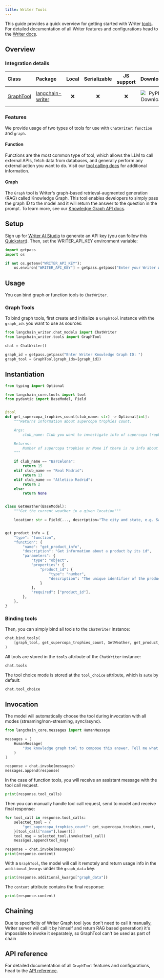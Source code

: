```yaml
---
title: Writer Tools
---
```


This guide provides a quick overview for getting started with Writer [tools](https://python.langchain.com/docs/concepts/tools/). For detailed documentation of all Writer features and configurations head to the [Writer docs](https://dev.writer.com/home).

## Overview

### Integration details

| Class                                                                                                      | Package          | Local | Serializable | JS support |                                        Downloads                                         |                                        Version                                         |
|:-----------------------------------------------------------------------------------------------------------|:-----------------| :---: | :---: |:----------:|:------------------------------------------------------------------------------------------------:|:---------------------------------------------------------------------------------------------:|
| [GraphTool](https://github.com/writer/langchain-writer/blob/main/langchain_writer/tools.py#L9) | [langchain-writer](https://pypi.org/project/langchain-writer/) |      ❌       |                                       ❌                                       | ❌ | ![PyPI - Downloads](https://img.shields.io/pypi/dm/langchain-writer?style=flat-square&label=%20) | ![PyPI - Version](https://img.shields.io/pypi/v/langchain-writer?style=flat-square&label=%20) |

### Features

We provide usage of two types of tools for use with `ChatWriter`: `function` and `graph`.

#### Function

Functions are the most common type of tool, which allows the LLM to call external APIs, fetch data from databases, and generally perform any external action you want to do. Visit our [tool calling docs](https://dev.writer.com/api-guides/tool-calling#tool-calling) for additional information.

#### Graph

The `Graph` tool is Writer's graph-based retrieval-augmented generation (RAG) called Knowledge Graph. This tool enables developers to simply pass the graph ID to the model and it will return the answer to the question in the prompt. To learn more, see our [Knowledge Graph API docs](https://dev.writer.com/api-guides/knowledge-graph).

## Setup

Sign up for [Writer AI Studio](https://app.writer.com/aistudio/signup?utm_campaign=devrel) to generate an API key (you can follow this [Quickstart](https://dev.writer.com/api-guides/quickstart)). Then, set the WRITER_API_KEY environment variable:

```python
import getpass
import os

if not os.getenv("WRITER_API_KEY"):
    os.environ["WRITER_API_KEY"] = getpass.getpass("Enter your Writer API key: ")
```

## Usage

You can bind graph or function tools to `ChatWriter`.

### Graph Tools

To bind graph tools, first create and initialize a `GraphTool` instance with the `graph_ids` you want to use as sources:

```python
from langchain_writer.chat_models import ChatWriter
from langchain_writer.tools import GraphTool

chat = ChatWriter()

graph_id = getpass.getpass("Enter Writer Knowledge Graph ID: ")
graph_tool = GraphTool(graph_ids=[graph_id])
```

## Instantiation

```python
from typing import Optional

from langchain_core.tools import tool
from pydantic import BaseModel, Field


@tool
def get_supercopa_trophies_count(club_name: str) -> Optional[int]:
    """Returns information about supercopa trophies count.

    Args:
        club_name: Club you want to investigate info of supercopa trophies about

    Returns:
        Number of supercopa trophies or None if there is no info about requested club
    """

    if club_name == "Barcelona":
        return 15
    elif club_name == "Real Madrid":
        return 13
    elif club_name == "Atletico Madrid":
        return 2
    else:
        return None


class GetWeather(BaseModel):
    """Get the current weather in a given location"""

    location: str = Field(..., description="The city and state, e.g. San Francisco, CA")


get_product_info = {
    "type": "function",
    "function": {
        "name": "get_product_info",
        "description": "Get information about a product by its id",
        "parameters": {
            "type": "object",
            "properties": {
                "product_id": {
                    "type": "number",
                    "description": "The unique identifier of the product to retrieve information for",
                }
            },
            "required": ["product_id"],
        },
    },
}
```

### Binding tools

Then, you can simply bind all tools to the `ChatWriter` instance:

```python
chat.bind_tools(
    [graph_tool, get_supercopa_trophies_count, GetWeather, get_product_info]
)
```

All tools are stored in the `tools` attribute of the `ChatWriter` instance:

```python
chat.tools
```

The tool choice mode is stored at the `tool_choice` attribute, which is `auto` by default:

```python
chat.tool_choice
```

## Invocation

The model will automatically choose the tool during invocation with all modes (streaming/non-streaming, sync/async).

```python
from langchain_core.messages import HumanMessage

messages = [
    HumanMessage(
        "Use knowledge graph tool to compose this answer. Tell me what th first line of documents stored in your KG. Also I want to know: how many SuperCopa trophies have Barcelona won?"
    )
]

response = chat.invoke(messages)
messages.append(response)
```

In the case of function tools, you will receive an assistant message with the tool call request.

```python
print(response.tool_calls)
```

Then you can manually handle tool call request, send to model and receive final response:

```python
for tool_call in response.tool_calls:
    selected_tool = {
        "get_supercopa_trophies_count": get_supercopa_trophies_count,
    }[tool_call["name"].lower()]
    tool_msg = selected_tool.invoke(tool_call)
    messages.append(tool_msg)

response = chat.invoke(messages)
print(response.content)
```

With a `GraphTool`, the model will call it remotely and return usage info in the `additional_kwargs` under the `graph_data` key:

```python
print(response.additional_kwargs["graph_data"])
```

The `content` attribute contains the final response:

```python
print(response.content)
```

## Chaining

Due to specificity of Writer Graph tool (you don't need to call it manually, Writer server will call it by himself and return RAG based generation) it's impossible to invoke it separately, so GraphTool can't be used as part of chain

## API reference

For detailed documentation of all `GraphTool` features and configurations, head to the [API reference](https://python.langchain.com/api_reference/writer/tools/langchain_writer.tools.GraphTool.html#langchain_writer.tools.GraphTool).
